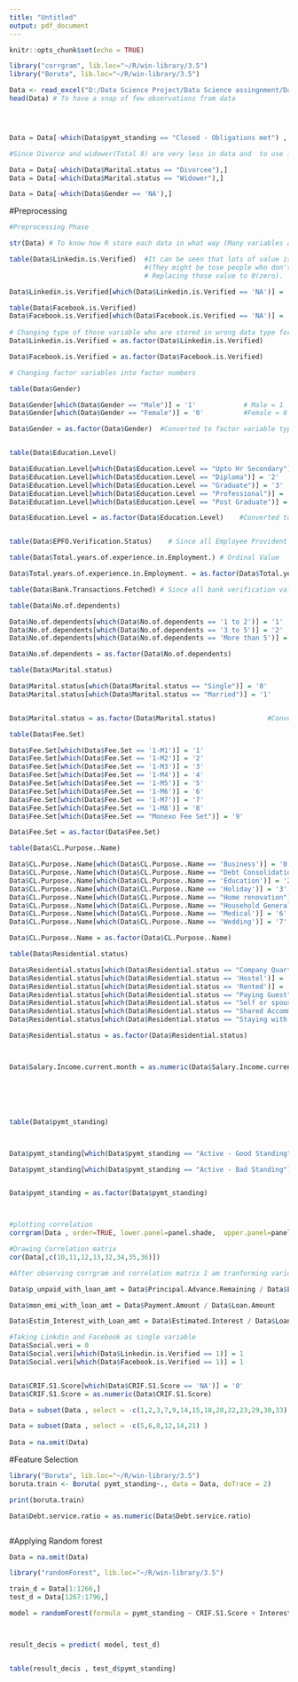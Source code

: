---
title: "Untitled"
output: pdf_document
---

```{r setup, include=FALSE}
knitr::opts_chunk$set(echo = TRUE)
```


```{r}
library("corrgram", lib.loc="~/R/win-library/3.5")
library("Boruta", lib.loc="~/R/win-library/3.5")

Data <- read_excel("D:/Data Science Project/Data Science assingnment/Data.xlsx", sheet = "delq_model")
head(Data) # To have a snap of few observations from data




Data = Data[-which(Data$pymt_standing == "Closed - Obligations met") , ]

#Since Divorce and widower(Total 8) are very less in data and  to use it as a Binomial value we have to remove it

Data = Data[-which(Data$Marital.status == "Divorcee"),]
Data = Data[-which(Data$Marital.status == "Widower"),]

Data = Data[-which(Data$Gender == 'NA'),]

```





#Preprocessing
```{r cars}

#Preprocessing Phase

str(Data) # To know how R store each data in what way (Many variables are stored as a String form.)

table(Data$Linkedin.is.Verified)  #It can be seen that lots of value is NA which is in string form
                                  #(They might be tose people who don't have  Linkedin account).
                                  # Replacing those value to 0(zero).

Data$Linkedin.is.Verified[which(Data$Linkedin.is.Verified == 'NA')] = '0'

table(Data$Facebook.is.Verified)                                            # Same is the case for facebook
Data$Facebook.is.Verified[which(Data$Facebook.is.Verified == 'NA')] = '0'   #There are also people who are not verified there account
                                                                            
# Changing type of those variable who are stored in wrong data type format
Data$Linkedin.is.Verified = as.factor(Data$Linkedin.is.Verified)

Data$Facebook.is.Verified = as.factor(Data$Facebook.is.Verified)

# Changing factor variables into factor numbers

table(Data$Gender)

Data$Gender[which(Data$Gender == "Male")] = '1'            # Male = 1
Data$Gender[which(Data$Gender == "Female")] = '0'          #Female = 0

Data$Gender = as.factor(Data$Gender)  #Converted to factor variable type


table(Data$Education.Level)

Data$Education.Level[which(Data$Education.Level == "Upto Hr Secondary")] = '1'
Data$Education.Level[which(Data$Education.Level == "Diploma")] = '2'
Data$Education.Level[which(Data$Education.Level == "Graduate")] = '3'
Data$Education.Level[which(Data$Education.Level == "Professional")] = '4'
Data$Education.Level[which(Data$Education.Level == "Post Graduate")] = '5'

Data$Education.Level = as.factor(Data$Education.Level)    #Converted to factor variable type


table(Data$EPFO.Verification.Status)    # Since all Employee Provident Fund Organization Verified are Na, we are not using it in future.

table(Data$Total.years.of.experience.in.Employment.) # Ordinal Value

Data$Total.years.of.experience.in.Employment. = as.factor(Data$Total.years.of.experience.in.Employment.)   #Converted to factor variable type

table(Data$Bank.Transactions.Fetched) # Since all bank verification value is zero, we are not using it in future

table(Data$No.of.dependents)

Data$No.of.dependents[which(Data$No.of.dependents == '1 to 2')] = '1'
Data$No.of.dependents[which(Data$No.of.dependents == '3 to 5')] = '2'
Data$No.of.dependents[which(Data$No.of.dependents == 'More than 5')] = '3'

Data$No.of.dependents = as.factor(Data$No.of.dependents)                           #Converted to factor variable type

table(Data$Marital.status)

Data$Marital.status[which(Data$Marital.status == "Single")] = '0'      # Zero for single
Data$Marital.status[which(Data$Marital.status == "Married")] = '1'     #one for Married


Data$Marital.status = as.factor(Data$Marital.status)             #Converted to factor variable type

table(Data$Fee.Set)

Data$Fee.Set[which(Data$Fee.Set == '1-M1')] = '1'
Data$Fee.Set[which(Data$Fee.Set == '1-M2')] = '2'
Data$Fee.Set[which(Data$Fee.Set == '1-M3')] = '3'
Data$Fee.Set[which(Data$Fee.Set == '1-M4')] = '4'
Data$Fee.Set[which(Data$Fee.Set == '1-M5')] = '5'
Data$Fee.Set[which(Data$Fee.Set == '1-M6')] = '6'
Data$Fee.Set[which(Data$Fee.Set == '1-M7')] = '7'
Data$Fee.Set[which(Data$Fee.Set == '1-M8')] = '8'
Data$Fee.Set[which(Data$Fee.Set == "Monexo Fee Set")] = '9'

Data$Fee.Set = as.factor(Data$Fee.Set)

table(Data$CL.Purpose..Name)

Data$CL.Purpose..Name[which(Data$CL.Purpose..Name == 'Business')] = '0'
Data$CL.Purpose..Name[which(Data$CL.Purpose..Name == "Debt Consolidation")] = '1'
Data$CL.Purpose..Name[which(Data$CL.Purpose..Name == 'Education')] = '2'
Data$CL.Purpose..Name[which(Data$CL.Purpose..Name == 'Holiday')] = '3'
Data$CL.Purpose..Name[which(Data$CL.Purpose..Name == "Home renovation")] = '4'
Data$CL.Purpose..Name[which(Data$CL.Purpose..Name == "Household General")] = '5'
Data$CL.Purpose..Name[which(Data$CL.Purpose..Name == 'Medical')] = '6'
Data$CL.Purpose..Name[which(Data$CL.Purpose..Name == 'Wedding')] = '7'

Data$CL.Purpose..Name = as.factor(Data$CL.Purpose..Name)

table(Data$Residential.status)

Data$Residential.status[which(Data$Residential.status == "Company Quarters")] = '0'
Data$Residential.status[which(Data$Residential.status == 'Hostel')] = '1'
Data$Residential.status[which(Data$Residential.status == 'Rented')] = '2'
Data$Residential.status[which(Data$Residential.status == "Paying Guest")] = '3'
Data$Residential.status[which(Data$Residential.status == "Self or spouse owned")] = '4'
Data$Residential.status[which(Data$Residential.status == "Shared Accommodation")] = '5'
Data$Residential.status[which(Data$Residential.status == "Staying with Parents")] = '6'

Data$Residential.status = as.factor(Data$Residential.status)



Data$Salary.Income.current.month = as.numeric(Data$Salary.Income.current.month)






table(Data$pymt_standing)



Data$pymt_standing[which(Data$pymt_standing == "Active - Good Standing")] = '1'      # One for good standing

Data$pymt_standing[which(Data$pymt_standing == "Active - Bad Standing")] = '0'       #Zero for bad standing


Data$pymt_standing = as.factor(Data$pymt_standing)



#plotting correlation
corrgram(Data , order=TRUE, lower.panel=panel.shade,  upper.panel=panel.pie, text.panel=panel.txt,   main="Corrgram of Loan data variables")

#Drawing Correlation matrix
cor(Data[,c(10,11,12,13,32,34,35,36)])

#After observing corrgram and correlation matrix I am tranforming various variable to single variable because they are correlated they make same difference in the model

Data$p_unpaid_with_loan_amt = Data$Principal.Advance.Remaining / Data$Loan.Amount

Data$mon_emi_with_loan_amt = Data$Payment.Amount / Data$Loan.Amount

Data$Estim_Interest_with_Loan_amt = Data$Estimated.Interest / Data$Loan.Amount

#Taking Linkdin and Facebook as single variable 
Data$Social.veri = 0
Data$Social.veri[which(Data$Linkedin.is.Verified == 1)] = 1
Data$Social.veri[which(Data$Facebook.is.Verified == 1)] = 1


Data$CRIF.S1.Score[which(Data$CRIF.S1.Score == 'NA')] = '0'  
Data$CRIF.S1.Score = as.numeric(Data$CRIF.S1.Score)

Data = subset(Data , select = -c(1,2,3,7,9,14,15,18,20,22,23,29,30,33) )  # Removing variable which are wasteful.

Data = subset(Data , select = -c(5,6,8,12,14,21) )                         # Removing variable which are transformed
 
Data = na.omit(Data)

```





#Feature Selection
```{r}

library("Boruta", lib.loc="~/R/win-library/3.5")
boruta.train <- Boruta( pymt_standing~., data = Data, doTrace = 2)

print(boruta.train)

Data$Debt.service.ratio = as.numeric(Data$Debt.service.ratio)



```



#Applying Random forest
```{r}


Data = na.omit(Data)

library("randomForest", lib.loc="~/R/win-library/3.5")

train_d = Data[1:1266,]
test_d = Data[1267:1796,]

model = randomForest(formula = pymt_standing ~ CRIF.S1.Score + Interest.Paid + Term + Debt.service.ratio + Salary.Income.current.month + Interest.Rate + Total.Amount.Paid + Fee.Set + p_unpaid_with_loan_amt + mon_emi_with_loan_amt + Estim_Interest_with_Loan_amt, data = train_d )



result_decis = predict( model, test_d)


table(result_decis , test_d$pymt_standing)

```